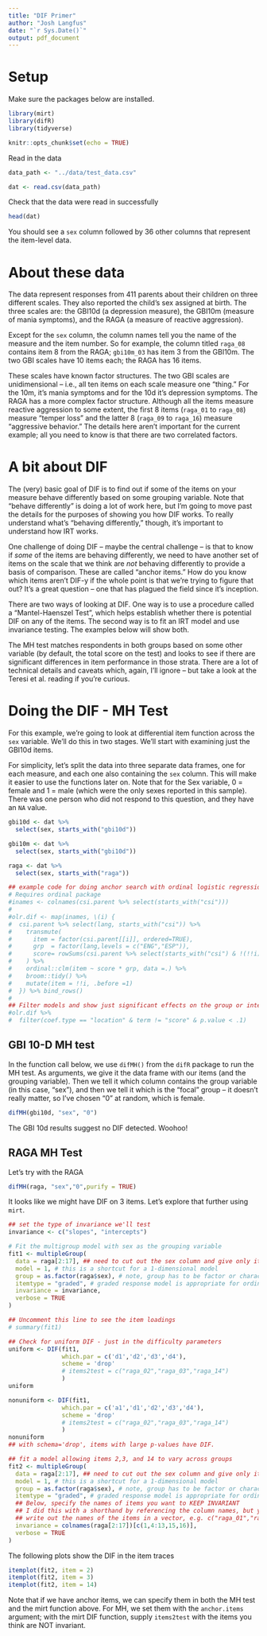 ```yaml
---
title: "DIF Primer"
author: "Josh Langfus"
date: "`r Sys.Date()`"
output: pdf_document
---
```


# Setup

Make sure the packages below are installed.

```r
library(mirt)
library(difR)
library(tidyverse)

knitr::opts_chunk$set(echo = TRUE)
```

Read in the data

```r
data_path <- "../data/test_data.csv"

dat <- read.csv(data_path)
```

Check that the data were read in successfully

```r
head(dat)
```

You should see a `sex` column followed by 36 other columns that represent the item-level data.

# About these data

The data represent responses from 411 parents about their children on three different scales. They also reported the child's sex assigned at birth. The three scales are: the GBI10d (a depression measure), the GBI10m (measure of mania symptoms), and the RAGA (a measure of reactive aggression).

Except for the `sex` column, the column names tell you the name of the measure and the item number. So for example, the column titled `raga_08` contains item 8 from the RAGA; `gbi10m_03` has item 3 from the GBI10m. The two GBI scales have 10 items each; the RAGA has 16 items.

These scales have known factor structures. The two GBI scales are unidimensional -- i.e., all ten items on each scale measure one "thing." For the 10m, it's mania symptoms and for the 10d it's depression symptoms. The RAGA has a more complex factor structure. Although all the items measure reactive aggression to some extent, the first 8 items (`raga_01` to `raga_08`) measure "temper loss" and the latter 8 (`raga_09` to `raga_16`) measure "aggressive behavior." The details here aren't important for the current example; all you need to know is that there are two correlated factors.

# A bit about DIF

The (very) basic goal of DIF is to find out if some of the items on your measure behave differently based on some grouping variable. Note that "behave differently" is doing a lot of work here, but I'm going to move past the details for the purposes of showing you how DIF works. To really understand what's "behaving differently," though, it's important to understand how IRT works.

One challenge of doing DIF -- maybe the central challenge -- is that to know if *some* of the items are behaving differently, we need to have another set of items on the scale that we think are *not* behaving differently to provide a basis of comparison. These are called "anchor items." How do you know which items aren't DIF-y if the whole point is that we're trying to figure that out? It's a great question -- one that has plagued the field since it's inception.

There are two ways of looking at DIF. One way is to use a procedure called a "Mantel-Haenszel Test", which helps establish whether there is potential DIF on any of the items. The second way is to fit an IRT model and use invariance testing. The examples below will show both.

The MH test matches respondents in both groups based on some other variable (by default, the total score on the test) and looks to see if there are significant differences in item performance in those strata. There are a lot of technical details and caveats which, again, I'll ignore -- but take a look at the Teresi et al. reading if you're curious.

# Doing the DIF - MH Test

For this example, we're going to look at differential item function across the `sex` variable. We'll do this in two stages. We'll start with examining just the GBI10d items.

For simplicity, let's split the data into three separate data frames, one for each measure, and each one also containing the `sex` column. This will make it easier to use the functions later on. Note that for the Sex variable, 0 = female and 1 = male (which were the only sexes reported in this sample). There was one person who did not respond to this question, and they have an `NA` value.

```r
gbi10d <- dat %>%
  select(sex, starts_with("gbi10d"))

gbi10m <- dat %>%
  select(sex, starts_with("gbi10d"))

raga <- dat %>%
  select(sex, starts_with("raga"))
```
```r
## example code for doing anchor search with ordinal logistic regression
# Requires ordinal package
#inames <- colnames(csi.parent %>% select(starts_with("csi")))
#
#olr.dif <- map(inames, \(i) { 
#  csi.parent %>% select(lang, starts_with("csi")) %>%
#    transmute(
#      item = factor(csi.parent[[i]], ordered=TRUE),
#      grp  = factor(lang,levels = c("ENG","ESP")),
#      score= rowSums(csi.parent %>% select(starts_with("csi") & !(!!i)))
#    ) %>%
#    ordinal::clm(item ~ score * grp, data =.) %>%
#    broom::tidy() %>%
#    mutate(item = !!i, .before =1)
#  }) %>% bind_rows()
#
## Filter models and show just significant effects on the group or interaction term
#olr.dif %>%
#  filter(coef.type == "location" & term != "score" & p.value < .1)
```

## GBI 10-D MH test

In the function call below, we use `difMH()` from the `difR` package to run the MH test. As arguments, we give it the data frame with our items (and the grouping variable). Then we tell it which column contains the group variable (in this case, "sex"), and then we tell it which is the "focal" group -- it doesn't really matter, so I've chosen "0" at random, which is female.

```r
difMH(gbi10d, "sex", "0")
```

The GBI 10d results suggest no DIF detected. Woohoo!

## RAGA MH Test

Let's try with the RAGA

```r
difMH(raga, "sex","0",purify = TRUE)
```

It looks like we might have DIF on 3 items. Let's explore that further using `mirt`.

```r
## set the type of invariance we'll test
invariance <- c("slopes", "intercepts")

# Fit the multigroup model with sex as the grouping variable
fit1 <- multipleGroup(
  data = raga[2:17], ## need to cut out the sex column and give only items
  model = 1, # this is a shortcut for a 1-dimensional model
  group = as.factor(raga$sex), # note, group has to be factor or character type
  itemtype = "graded", # graded response model is appropriate for ordinal items
  invariance = invariance,
  verbose = TRUE
)

## Uncomment this line to see the item loadings
# summary(fit1)

## Check for uniform DIF - just in the difficulty parameters
uniform <- DIF(fit1,
               which.par = c('d1','d2','d3','d4'),
               scheme = 'drop'
               # items2test = c("raga_02","raga_03","raga_14")
               )
uniform

nonuniform <- DIF(fit1,
               which.par = c('a1','d1','d2','d3','d4'),
               scheme = 'drop'
               # items2test = c("raga_02","raga_03","raga_14")
               )
nonuniform
## with schema='drop', items with large p-values have DIF.

## fit a model allowing items 2,3, and 14 to vary across groups
fit2 <- multipleGroup(
  data = raga[2:17], ## need to cut out the sex column and give only items
  model = 1, # this is a shortcut for a 1-dimensional model
  group = as.factor(raga$sex), # note, group has to be factor or character type
  itemtype = "graded", # graded response model is appropriate for ordinal items
  ## Below, specify the names of items you want to KEEP INVARIANT
  ## I did this with a shorthand by referencing the column names, but you can just
  ## write out the names of the items in a vector, e.g. c("raga_01","raga_02")
  invariance = colnames(raga[2:17])[c(1,4:13,15,16)],
  verbose = TRUE
)
```

The following plots show the DIF in the item traces

```r
itemplot(fit2, item = 2)
itemplot(fit2, item = 3)
itemplot(fit2, item = 14)
```

Note that if we have anchor items, we can specify them in both the MH test and the mirt function above. For MH, we set them with the `anchor.items` argument; with the mirt DIF function, supply `items2test` with the items you think are NOT invariant.

